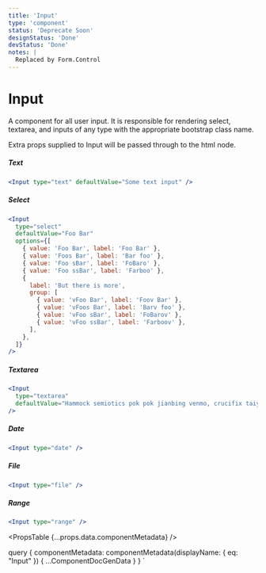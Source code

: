```yaml
---
title: 'Input'
type: 'component'
status: 'Deprecate Soon'
designStatus: 'Done'
devStatus: 'Done'
notes: |
  Replaced by Form.Control
---
```



# Input

<SingleComponentStatus frontmatter={props?.pageContext?.frontmatter} />

A component for all user input. It is responsible for rendering select, textarea, and inputs of any type with the appropriate bootstrap class name.

Extra props supplied to Input will be passed through to the html node.

##### Text

```jsx live
<Input type="text" defaultValue="Some text input" />
```

##### Select

```jsx live
<Input
  type="select"
  defaultValue="Foo Bar"
  options={[
    { value: 'Foo Bar', label: 'Foo Bar' },
    { value: 'Foos Bar', label: 'Bar foo' },
    { value: 'Foo sBar', label: 'FoBaro' },
    { value: 'Foo ssBar', label: 'Farboo' },
    {
      label: 'But there is more',
      group: [
        { value: 'vFoo Bar', label: 'Foov Bar' },
        { value: 'vFoos Bar', label: 'Barv foo' },
        { value: 'vFoo sBar', label: 'FoBarov' },
        { value: 'vFoo ssBar', label: 'Farboov' },
      ],
    },
  ]}
/>
```

##### Textarea

```jsx live
<Input
  type="textarea"
  defaultValue="Hammock semiotics pok pok jianbing venmo, crucifix taiyaki stumptown irony ennui knausgaard bitters synth slow-carb iPhone."
/>
```

##### Date

```jsx live
<Input type="date" />
```

##### File

```jsx live
<Input type="file" />
```

##### Range

```jsx live
<Input type="range" />
```

<PropsTable {...props.data.componentMetadata} />

  query {
    componentMetadata: componentMetadata(displayName: { eq: "Input" }) {
      ...ComponentDocGenData
    }
  }
`
